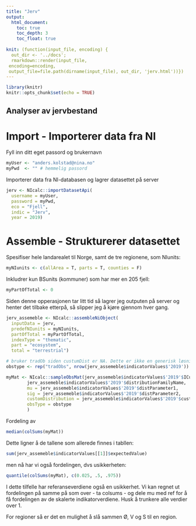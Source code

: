 ```yaml
---
title: "Jerv"
output:
  html_document:
    toc: true
    toc_depth: 3
    toc_float: true
    
knit: (function(input_file, encoding) {
  out_dir <- '../docs';
  rmarkdown::render(input_file,
 encoding=encoding,
 output_file=file.path(dirname(input_file), out_dir, 'jerv.html'))})
---
```


```r
library(knitr)
knitr::opts_chunk$set(echo = TRUE)
```



## Analyser av jervbestand

# Import - Importerer data fra NI
Fyll inn ditt eget passord og brukernavn
```r
myUser <- "anders.kolstad@nina.no"
myPwd  <- "" # hemmelig passord
```

Importerer data fra NI-databasen og lagrer datasettet på server
```r

jerv <- NIcalc::importDatasetApi(
  username = myUser,
  password = myPwd,
  eco = "Fjell", 
  indic = "Jerv",
  year = 2019)

```

# Assemble - Strukturerer datasettet

Spesifiser hele landarealet til Norge, samt de tre regionene, som NIunits:
```r
myNIunits <- c(allArea = T, parts = T, counties = F)
```

Inkludrer kun BSunits (kommuner) som har mer en 205 fjell:
```r
myPartOfTotal <- 0
```


Siden denne opperasjonen tar litt tid så lagrer jeg outputen på server og henter det tilbake etterpå, så slipper jeg å kjøre gjennom hver gang.
```r
jerv_assemeble <- NIcalc::assembleNiObject(
  inputData = jerv,
  predefNIunits = myNIunits, 
  partOfTotal = myPartOfTotal, 
  indexType = "thematic",
  part = "ecosystem",
  total = "terrestrial")  

```

```r
# bruker tradOb siden custumDist er NA. Dette er ikke en generisk løsning.
obstype <- rep("tradObs", nrow(jerv_assemeble$indicatorValues$'2019'))

myMat <- NIcalc::sampleObsMat(jerv_assemeble$indicatorValues$'2019'$ICunitId,                     jerv_assemeble$indicatorValues$'2019'$expectedValue,
        jerv_assemeble$indicatorValues$'2019'$distributionFamilyName,
        mu = jerv_assemeble$indicatorValues$'2019'$distParameter1,
        sig = jerv_assemeble$indicatorValues$'2019'$distParameter2,
        customDistribution = jerv_assemeble$indicatorValues$'2019'$customDistribution,
        obsType = obstype
        )
```

Fordeling av 
```r
median(colSums(myMat))
```

Dette ligner å de tallene som allerede finnes i tabllen:
```r
sum(jerv_assemeble$indicatorValues[[1]]$expectedValue)
```

men nå har vi også fordelingen, dvs usikkerheten:
```r
quantile(colSums(myMat), c(0.025, .5, .975))

```
I dette tilfelle har referanseverdiene også en usikkerhet. Vi kan regnet ut fordelingen på samme på som over - ta colsums - og dele mu med ref  for å få fordelingen av de skalerte indikatorverdiene. Husk å trunkere alle verdier over 1.

For regioner så er det en mulighet å slå sammen Ø, V og S til en region. 

